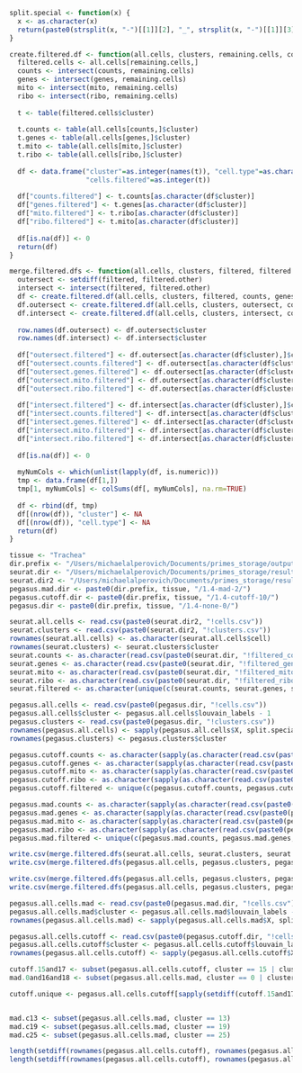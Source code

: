
```r
split.special <- function(x) {
  x <- as.character(x)
  return(paste0(strsplit(x, "-")[[1]][2], "_", strsplit(x, "-")[[1]][3]))
}
```


```r
create.filtered.df <- function(all.cells, clusters, remaining.cells, counts, genes, mito, ribo) {
  filtered.cells <- all.cells[remaining.cells,]
  counts <- intersect(counts, remaining.cells)
  genes <- intersect(genes, remaining.cells)
  mito <- intersect(mito, remaining.cells)
  ribo <- intersect(ribo, remaining.cells)
  
  t <- table(filtered.cells$cluster)
  
  t.counts <- table(all.cells[counts,]$cluster)
  t.genes <- table(all.cells[genes,]$cluster)
  t.mito <- table(all.cells[mito,]$cluster)
  t.ribo <- table(all.cells[ribo,]$cluster)
  
  df <- data.frame("cluster"=as.integer(names(t)), "cell.type"=as.character(clusters[names(t),]$cell.type),
                   "cells.filtered"=as.integer(t))
  
  df["counts.filtered"] <- t.counts[as.character(df$cluster)]
  df["genes.filtered"] <- t.genes[as.character(df$cluster)]
  df["mito.filtered"] <- t.ribo[as.character(df$cluster)]
  df["ribo.filtered"] <- t.mito[as.character(df$cluster)]
  
  df[is.na(df)] <- 0
  return(df)
}
```

```r
merge.filtered.dfs <- function(all.cells, clusters, filtered, filtered.other, counts, genes, mito, ribo) {
  outersect <- setdiff(filtered, filtered.other)
  intersect <- intersect(filtered, filtered.other)
  df <- create.filtered.df(all.cells, clusters, filtered, counts, genes, mito, ribo)
  df.outersect <- create.filtered.df(all.cells, clusters, outersect, counts, genes, mito, ribo)
  df.intersect <- create.filtered.df(all.cells, clusters, intersect, counts, genes, mito, ribo)
  
  row.names(df.outersect) <- df.outersect$cluster
  row.names(df.intersect) <- df.intersect$cluster
  
  df["outersect.filtered"] <- df.outersect[as.character(df$cluster),]$cells.filtered
  df["outersect.counts.filtered"] <- df.outersect[as.character(df$cluster),]$counts.filtered
  df["outersect.genes.filtered"] <- df.outersect[as.character(df$cluster),]$genes.filtered
  df["outersect.mito.filtered"] <- df.outersect[as.character(df$cluster),]$ribo.filtered
  df["outersect.ribo.filtered"] <- df.outersect[as.character(df$cluster),]$mito.filtered
  
  df["intersect.filtered"] <- df.intersect[as.character(df$cluster),]$cells.filtered
  df["intersect.counts.filtered"] <- df.intersect[as.character(df$cluster),]$counts.filtered
  df["intersect.genes.filtered"] <- df.intersect[as.character(df$cluster),]$genes.filtered
  df["intersect.mito.filtered"] <- df.intersect[as.character(df$cluster),]$ribo.filtered
  df["intersect.ribo.filtered"] <- df.intersect[as.character(df$cluster),]$mito.filtered
  
  df[is.na(df)] <- 0
  
  myNumCols <- which(unlist(lapply(df, is.numeric)))
  tmp <- data.frame(df[1,])
  tmp[1, myNumCols] <- colSums(df[, myNumCols], na.rm=TRUE)
  
  df <- rbind(df, tmp)
  df[(nrow(df)), "cluster"] <- NA
  df[(nrow(df)), "cell.type"] <- NA
  return(df)
}
```


```r
tissue <- "Trachea"
dir.prefix <- "/Users/michaelalperovich/Documents/primes_storage/output_pg/mc_tm/"
seurat.dir <- "/Users/michaelalperovich/Documents/primes_storage/results/mc_tm/Kidney/1-mad-2/"
seurat.dir2 <- "/Users/michaelalperovich/Documents/primes_storage/results/mc_tm/Kidney/1-none-0/"
pegasus.mad.dir <- paste0(dir.prefix, tissue, "/1.4-mad-2/")
pegasus.cutoff.dir <- paste0(dir.prefix, tissue, "/1.4-cutoff-10/")
pegasus.dir <- paste0(dir.prefix, tissue, "/1.4-none-0/")
```

```r
seurat.all.cells <- read.csv(paste0(seurat.dir2, "!cells.csv"))
seurat.clusters <- read.csv(paste0(seurat.dir2, "!clusters.csv"))
rownames(seurat.all.cells) <- as.character(seurat.all.cells$cell)
rownames(seurat.clusters) <- seurat.clusters$cluster
seurat.counts <- as.character(read.csv(paste0(seurat.dir, "!filtered_counts.csv"))$cell)
seurat.genes <- as.character(read.csv(paste0(seurat.dir, "!filtered_genes.csv"))$cell)
seurat.mito <- as.character(read.csv(paste0(seurat.dir, "!filtered_mito.csv"))$cell)
seurat.ribo <- as.character(read.csv(paste0(seurat.dir, "!filtered_ribo.csv"))$cell)
seurat.filtered <- as.character(unique(c(seurat.counts, seurat.genes, seurat.mito, seurat.ribo)))
```

```r
pegasus.all.cells <- read.csv(paste0(pegasus.dir, "!cells.csv"))
pegasus.all.cells$cluster <- pegasus.all.cells$louvain_labels - 1
pegasus.clusters <- read.csv(paste0(pegasus.dir, "!clusters.csv"))
rownames(pegasus.all.cells) <- sapply(pegasus.all.cells$X, split.special)
rownames(pegasus.clusters) <- pegasus.clusters$cluster
```

```r
pegasus.cutoff.counts <- as.character(sapply(as.character(read.csv(paste0(pegasus.cutoff.dir, "!filtered_counts.csv"))$X), split.special))
pegasus.cutoff.genes <- as.character(sapply(as.character(read.csv(paste0(pegasus.cutoff.dir, "!filtered_genes.csv"))$X), split.special))
pegasus.cutoff.mito <- as.character(sapply(as.character(read.csv(paste0(pegasus.cutoff.dir, "!filtered_mito.csv"))$X), split.special))
pegasus.cutoff.ribo <- as.character(sapply(as.character(read.csv(paste0(pegasus.cutoff.dir, "!filtered_ribo.csv"))$X), split.special))
pegasus.cutoff.filtered <- unique(c(pegasus.cutoff.counts, pegasus.cutoff.genes, pegasus.cutoff.mito, pegasus.cutoff.ribo))
```

```r
pegasus.mad.counts <- as.character(sapply(as.character(read.csv(paste0(pegasus.mad.dir, "!filtered_counts.csv"))$X), split.special))
pegasus.mad.genes <- as.character(sapply(as.character(read.csv(paste0(pegasus.mad.dir, "!filtered_genes.csv"))$X), split.special))
pegasus.mad.mito <- as.character(sapply(as.character(read.csv(paste0(pegasus.mad.dir, "!filtered_mito.csv"))$X), split.special))
pegasus.mad.ribo <- as.character(sapply(as.character(read.csv(paste0(pegasus.mad.dir, "!filtered_ribo.csv"))$X), split.special))
pegasus.mad.filtered <- unique(c(pegasus.mad.counts, pegasus.mad.genes, pegasus.mad.mito, pegasus.mad.ribo))
```

```r
write.csv(merge.filtered.dfs(seurat.all.cells, seurat.clusters, seurat.filtered, pegasus.filtered, seurat.counts, seurat.genes, seurat.mito, seurat.ribo), "seurat.csv")
write.csv(merge.filtered.dfs(pegasus.all.cells, pegasus.clusters, pegasus.filtered, seurat.filtered, pegasus.counts, pegasus.genes, pegasus.mito, pegasus.ribo), "pegasus.csv")
```


```r
write.csv(merge.filtered.dfs(pegasus.all.cells, pegasus.clusters, pegasus.cutoff.filtered, pegasus.mad.filtered, pegasus.cutoff.counts, pegasus.cutoff.genes, pegasus.cutoff.mito, pegasus.cutoff.ribo), paste0(tissue, "_pg_cutoff.csv"))
write.csv(merge.filtered.dfs(pegasus.all.cells, pegasus.clusters, pegasus.mad.filtered, pegasus.cutoff.filtered, pegasus.mad.counts, pegasus.mad.genes, pegasus.mad.mito, pegasus.mad.ribo), paste0(tissue, "_pg_mad.csv"))
```

```r
pegasus.all.cells.mad <- read.csv(paste0(pegasus.mad.dir, "!cells.csv"))
pegasus.all.cells.mad$cluster <- pegasus.all.cells.mad$louvain_labels - 1
rownames(pegasus.all.cells.mad) <- sapply(pegasus.all.cells.mad$X, split.special)

pegasus.all.cells.cutoff <- read.csv(paste0(pegasus.cutoff.dir, "!cells.csv"))
pegasus.all.cells.cutoff$cluster <- pegasus.all.cells.cutoff$louvain_labels - 1
rownames(pegasus.all.cells.cutoff) <- sapply(pegasus.all.cells.cutoff$X, split.special)

cutoff.15and17 <- subset(pegasus.all.cells.cutoff, cluster == 15 | cluster == 17)
mad.0and16and18 <- subset(pegasus.all.cells.mad, cluster == 0 | cluster == 16 | cluster == 18)

cutoff.unique <- pegasus.all.cells.cutoff[sapply(setdiff(cutoff.15and17$X, mad.0and16and18$X), split.special),]


mad.c13 <- subset(pegasus.all.cells.mad, cluster == 13)
mad.c19 <- subset(pegasus.all.cells.mad, cluster == 19)
mad.c25 <- subset(pegasus.all.cells.mad, cluster == 25)

length(setdiff(rownames(pegasus.all.cells.cutoff), rownames(pegasus.all.cells.mad)))
length(setdiff(rownames(pegasus.all.cells.cutoff), rownames(pegasus.all.cells.mad))) / length(rownames(pegasus.all.cells))
```

